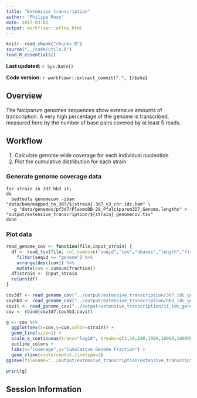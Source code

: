 ```yaml
---
title: "Extensive transcription"
author: "Philipp Ross"
date: 2017-03-02
output: workflowr::wflow_html
---
```


```r
knitr::read_chunk("chunks.R")
source("../code/utils.R")
load_R_essentials()
```


**Last updated:** `r Sys.Date()`

**Code version:** `r workflowr::extract_commit(".", 1)$sha1`

## Overview

The falciparum genomes sequences show extensive amounts of transcription. A very high percentage of the genome is transcribed, measured here by the number of base pairs covered by at least 5 reads.

## Workflow

1. Calculate genome wide coverage for each individual nucleotide
2. Plot the cumulative distribution for each strain

### Generate genome coverage data

```
for strain in 3d7 hb3 it;
do
  bedtools genomecov -ibam "data/bam/mapped_to_3d7/${strain}.3d7_v3_chr.idc.bam" \
  -g "data/genomes/pf3d7/PlasmoDB-28_Pfalciparum3D7_Genome.lengths" > "output/extensive_transcription/${strain}_genomecov.tsv"
done
```

### Plot data

```r
read_genome_cov <- function(file,input_strain) {
  df <- read_tsv(file, col_names=c("seqid","cov","nbases","length","fraction")) %>%
    filter(seqid == "genome") %>% 
    arrange(desc(cov)) %>% 
    mutate(cum = cumsum(fraction))
  df$strain <- input_strain
  return(df)
}

cov3d7 <- read_genome_cov("../output/extensive_transcription/3d7_idc_genomecov.tsv", "3D7")
covhb3 <- read_genome_cov("../output/extensive_transcription/hb3_idc_genomecov.tsv", "HB3")
covit <- read_genome_cov("../output/extensive_transcription/it_idc_genomecov.tsv", "IT4")
cov <- rbind(cov3d7,covhb3,covit)
```

```r
g <- cov %>% 
  ggplot(aes(x=cov,y=cum,color=strain)) + 
  geom_line(size=1) + 
  scale_x_continuous(trans="log10", breaks=c(1,10,100,1000,10000,100000),labels=trans_format('log10',math_format(10^.x))) +
  outline_colors +
  labs(x="Coverage",y="Cumulative Genome Fraction") +
  geom_vline(xintercept=5,linetype=2)
ggsave(filename="../output/extensive_transcription/extensive_transcription.pdf",plot=g)
```

```r
print(g)
```

## Session Information

